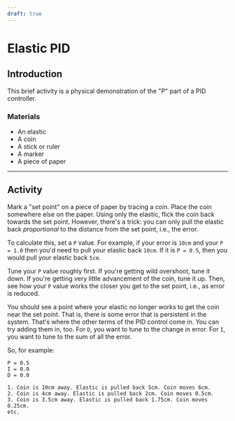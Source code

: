 ```yaml
---
draft: true
---
```




# Elastic PID

## Introduction
This brief activity is a physical demonstration of the "P" part of a PID controller.

### Materials
- An elastic
- A coin
- A stick or ruler
- A marker
- A piece of paper

---
## Activity
Mark a "set point" on a piece of paper by tracing a coin. Place the coin somewhere else on the paper. Using only the elastic, flick the coin back towards the set point. However, there's a trick: you can only pull the elastic back *proportional* to the distance from the set point, i.e., the error. 

To calculate this, set a `P` value. For example, if your error is `10cm` and your `P = 1.0` then you'd need to pull your elastic back `10cm`. If it is `P = 0.5`, then you would pull your elastic back `5cm`. 

Tune your `P` value roughly first. If you're getting wild overshoot, tune it down. If you're getting very little advancement of the coin, tune it up. Then, see how your `P` value works the closer you get to the set point, i.e., as error is reduced. 

You should see a point where your elastic no longer works to get the coin near the set point. That is, there is some error that is persistent in the system. That's where the other terms of the PID control come in. You can try adding them in, too. For `D`, you want to tune to the change in error. For `I`, you want to tune to the sum of all the error.

So, for example:

```
P = 0.5
I = 0.0
D = 0.0

1. Coin is 10cm away. Elastic is pulled back 5cm. Coin moves 6cm.
2. Coin is 4cm away. Elastic is pulled back 2cm. Coin moves 0.5cm.
3. Coin is 3.5cm away. Elastic is pulled back 1.75cm. Coin moves 0.25cm.
etc.
```
